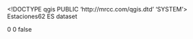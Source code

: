 <!DOCTYPE qgis PUBLIC 'http://mrcc.com/qgis.dtd' 'SYSTEM'>
<qgis version="3.26.1-Buenos Aires">
  <identifier>Estaciones62</identifier>
  <parentidentifier></parentidentifier>
  <language>ES</language>
  <type>dataset</type>
  <title>Estaciones62</title>
  <abstract></abstract>
  <links/>
  <fees></fees>
  <encoding></encoding>
  <crs>
    <spatialrefsys nativeFormat="Wkt">
      <wkt></wkt>
      <proj4></proj4>
      <srsid>0</srsid>
      <srid>0</srid>
      <authid></authid>
      <description></description>
      <projectionacronym></projectionacronym>
      <ellipsoidacronym></ellipsoidacronym>
      <geographicflag>false</geographicflag>
    </spatialrefsys>
  </crs>
  <extent/>
</qgis>
